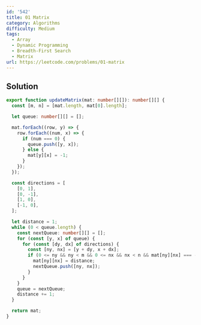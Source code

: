 ```yaml
---
id: '542'
title: 01 Matrix
category: Algorithms
difficulty: Medium
tags:
  - Array
  - Dynamic Programming
  - Breadth-First Search
  - Matrix
url: https://leetcode.com/problems/01-matrix
---
```


## Solution

```typescript showLineNumbers
export function updateMatrix(mat: number[][]): number[][] {
  const [m, n] = [mat.length, mat[0].length];

  let queue: number[][] = [];

  mat.forEach((row, y) => {
    row.forEach((num, x) => {
      if (num === 0) {
        queue.push([y, x]);
      } else {
        mat[y][x] = -1;
      }
    });
  });

  const directions = [
    [0, 1],
    [0, -1],
    [1, 0],
    [-1, 0],
  ];

  let distance = 1;
  while (0 < queue.length) {
    const nextQueue: number[][] = [];
    for (const [y, x] of queue) {
      for (const [dy, dx] of directions) {
        const [ny, nx] = [y + dy, x + dx];
        if (0 <= ny && ny < m && 0 <= nx && nx < n && mat[ny][nx] === -1) {
          mat[ny][nx] = distance;
          nextQueue.push([ny, nx]);
        }
      }
    }
    queue = nextQueue;
    distance += 1;
  }

  return mat;
}
```
